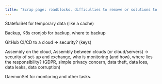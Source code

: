 ```yaml
---
title: "Scrap page: roadblocks, difficulties to remove or solutions to issues"
---
```


StatefulSet for temporary data (like a cache)

Backup, K8s cronjob for backup, where to backup

GitHub CI/CD to a cloud -> security? (keys)

Assembly on the cloud, Assembly between clouds (or cloud/servers) -> security of set-up and exchange, who is monitoring (and how), where lies the responsibility? (GDPR, simple privacy concern, data theft, data loss, data leaks, data corruption)

DaemonSet for monitoring and other tasks.